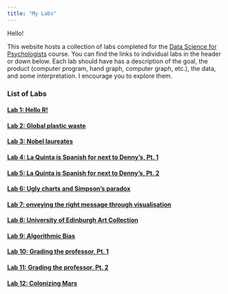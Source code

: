 ```yaml
---
title: "My Labs"
---
```


Hello!

This website hosts a collection of labs completed for the [Data Science for Psychologists](https://datascience4psych.github.io/DataScience4Psych/) course. You can find the links to individual labs in the header or down below. Each lab should have has a description of the goal, the product (computer program, hand graph, computer graph, etc.), the data, and some interpretation. I encourage you to explore them.


### List of Labs 

#### [Lab 1: Hello R!](lab1.html)

#### [Lab 2: Global plastic waste](lab2.html)

#### [Lab 3: Nobel laureates](lab3.html)

#### [Lab 4: La Quinta is Spanish for next to Denny's, Pt. 1](lab4.html)

#### [Lab 5: La Quinta is Spanish for next to Denny's, Pt. 2](lab5.html)

#### [Lab 6: Ugly charts and Simpson's paradox](lab6.html)

#### [Lab 7: onveying the right message through visualisation](lab7.html)

#### [Lab 8: University of Edinburgh Art Collection](lab8.html)

#### [Lab 9: Algorithmic Bias](lab9.html)

#### [Lab 10: Grading the professor, Pt. 1](lab10.html)

#### [Lab 11: Grading the professor, Pt. 2](lab11.html)

#### [Lab 12: Colonizing Mars](lab12.html)

